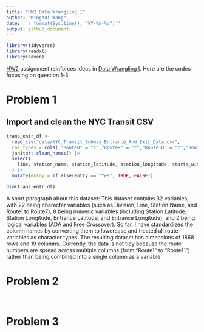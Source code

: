 ```yaml
---
title: "HW2 Data Wrangling I"
author: "Minghui Wang" 
date: '`r format(Sys.time(), "%Y-%m-%d")`'
output: github_document
---
```


```r
library(tidyverse)
library(readxl)
library(haven)
```
[HW2](https://p8105.com/homework_2.html) assignment reinforces ideas in [Data Wrangling I](https://p8105.com/topic_data_wrangling_i.html). Here are the codes focusing on question 1-3.

# Problem 1
## Import and clean the NYC Transit CSV
```r
trans_entr_df <- 
  read_csv("data/NYC_Transit_Subway_Entrance_And_Exit_Data.csv",
  col_types = cols( "Route8" = "c","Route9" = "c","Route10" = "c","Route11" = "c")) |> 
  janitor::clean_names() |> 
  select(
    line, station_name, station_latitude, station_longitude, starts_with("route"), entry, vending, entrance_type, ada
  ) |> 
  mutate(entry = if_else(entry == "Yes", TRUE, FALSE))
```

```r
dim(trans_entr_df)
```
A short paragraph about this dataset:
This dataset contains 32 variables, with 22 being character variables (such as Division, Line, Station Name, and Route1 to Route7), 8 being numeric variables (including Station Latitude, Station Longitude, Entrance Latitude, and Entrance Longitude), and 2 being logical variables (ADA and Free Crossover). So far, I have standardized the column names by converting them to lowercase and treated all route variables as character types. The resulting dataset has dimensions of 1868 rows and 19 columns. Currently, the data is not tidy because the route numbers are spread across multiple columns (from "Route1" to "Route11") rather than being combined into a single column as a variable.

# Problem 2
```r

```

```r

```
# Problem 3
```r

```

